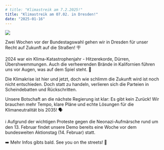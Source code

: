 ```yaml
---
# title: "Klimastreik am 7.2.2025!"
title: "Klimastreik am 07.02. in Dresden!️"
date: "2025-01-16"
---
```


![](klimastreik_2025_02_07.jpg)

Zwei Wochen vor der Bundestagswahl gehen wir in Dresden für unser Recht auf Zukunft auf die Straßen! 🪧

2024 war ein Klima-Katastrophenjahr - Hitzerekorde, Dürren, Übershwemmungen. Auch die verheerenden Brände in Kalifornien führen uns vor Augen, was auf dem Spiel steht. 🚨

Die Klimakrise ist hier und jetzt, doch wie schlimm die Zukunft wird ist noch nicht entschieden. Doch statt zu handeln, verlieren sich die Parteien in Scheindebatten und Rückschritten.

Unsere Botschaft an die nächste Regierung ist klar: Es gibt kein Zurück! Wir brauchen mehr Tempo, klare Pläne und echte Lösungen für die Klimaneutralität bis 2035! 🗣️

ℹ️ Aufgrund der wichtigen Proteste gegen die Neonazi-Aufmärsche rund um den 13. Februar findet unsere Demo bereits eine Woche vor dem bundesweiten Aktionstag (14. Februar) statt.

➡️ Mehr Infos gibts bald.
See you on the streets! 💚